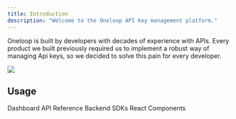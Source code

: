 ```yaml
---
title: Introduction
description: "Welcome to the Oneloop API Key management platform."
---
```


Oneloop is built by developers with decades of experience with APIs. Every product we built previously required us to implement a robust way of managing Api keys, so we decided to solve this pain for every developer.

<img
  className="block"
  src="/images/hero.png"
/>

## Usage

<CardGroup cols={2}>
  <Card
    title="Dashboard"
    icon="gauge"
    href="https://dashboard.oneloop.ai"
  >
    Dashboard
  </Card>
  <Card
    title="API"
    icon="pen-to-square"
    href="../api-reference"
  >
    API Reference
  </Card>
  <Card
    title="Backend SDKs"
    icon="code-simple"
    href="https://mintlify.com/docs/development"
  >
    Backend SDKs
  </Card>
  <Card
    title="Embeddable Frontend Components"
    icon="brackets-curly"
    href="https://mintlify.com/docs/development"
  >
    React Components
  </Card>
</CardGroup>